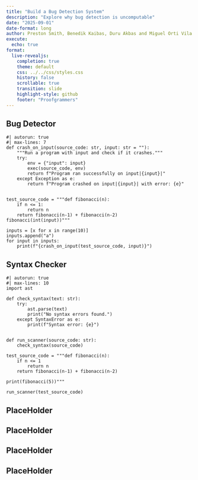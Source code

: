 ```yaml
---
title: "Build a Bug Detection System"
description: "Explore why bug detection is uncomputable"
date: "2025-09-01"
date-format: long
author: Preston Smith, Benedik Kaibas, Duru Akbas and Miguel Orti Vila
execute:
  echo: true
format:
  live-revealjs:
    completion: true
    theme: default
    css: ../../css/styles.css
    history: false
    scrollable: true
    transition: slide
    highlight-style: github
    footer: "Proofgrammers"
---
```


## Bug Detector

```pyodide
#| autorun: true
#| max-lines: 7
def crash_on_input(source_code: str, input: str = ""):
    """Run a program with input and check if it crashes."""
    try:
        env = {"input": input}
        exec(source_code, env)
        return f"Program ran successfully on input|{input}|"
    except Exception as e:
        return f"Program crashed on input|{input}| with error: {e}"


test_source_code = """def fibonacci(n):
    if n <= 1:
        return n
    return fibonacci(n-1) + fibonacci(n-2)
fibonacci(int(input))"""

inputs = [x for x in range(10)]
inputs.append("a")
for input in inputs:
    print(f"{crash_on_input(test_source_code, input)}")
```


## Syntax Checker

```pyodide
#| autorun: true
#| max-lines: 10
import ast

def check_syntax(text: str):
    try:
        ast.parse(text)
        print("No syntax errors found.")
    except SyntaxError as e:
        print(f"Syntax error: {e}")
        

def run_scanner(source_code: str):
    check_syntax(source_code)

test_source_code = """def fibonacci(n):
    if n <= 1
        return n
    return fibonacci(n-1) + fibonacci(n-2)

print(fibonacci(5))"""

run_scanner(test_source_code)
```


## PlaceHolder

## PlaceHolder

## PlaceHolder

## PlaceHolder
